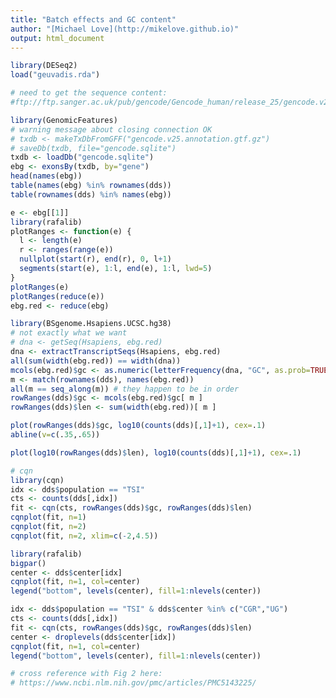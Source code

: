 ```yaml
---
title: "Batch effects and GC content"
author: "[Michael Love](http://mikelove.github.io)"
output: html_document
---
```


```r
library(DESeq2)
load("geuvadis.rda")

# need to get the sequence content:
#ftp://ftp.sanger.ac.uk/pub/gencode/Gencode_human/release_25/gencode.v25.annotation.gtf.gz

library(GenomicFeatures)
# warning message about closing connection OK
# txdb <- makeTxDbFromGFF("gencode.v25.annotation.gtf.gz")
# saveDb(txdb, file="gencode.sqlite")
txdb <- loadDb("gencode.sqlite")
ebg <- exonsBy(txdb, by="gene")
head(names(ebg))
table(names(ebg) %in% rownames(dds))
table(rownames(dds) %in% names(ebg))

e <- ebg[[1]]
library(rafalib)
plotRanges <- function(e) {
  l <- length(e)
  r <- ranges(range(e))
  nullplot(start(r), end(r), 0, l+1)
  segments(start(e), 1:l, end(e), 1:l, lwd=5)
}
plotRanges(e)
plotRanges(reduce(e))
ebg.red <- reduce(ebg)

library(BSgenome.Hsapiens.UCSC.hg38)
# not exactly what we want
# dna <- getSeq(Hsapiens, ebg.red) 
dna <- extractTranscriptSeqs(Hsapiens, ebg.red)
all(sum(width(ebg.red)) == width(dna))
mcols(ebg.red)$gc <- as.numeric(letterFrequency(dna, "GC", as.prob=TRUE))]
m <- match(rownames(dds), names(ebg.red))
all(m == seq_along(m)) # they happen to be in order
rowRanges(dds)$gc <- mcols(ebg.red)$gc[ m ]
rowRanges(dds)$len <- sum(width(ebg.red))[ m ]

plot(rowRanges(dds)$gc, log10(counts(dds)[,1]+1), cex=.1)
abline(v=c(.35,.65))

plot(log10(rowRanges(dds)$len), log10(counts(dds)[,1]+1), cex=.1)

# cqn 
library(cqn)
idx <- dds$population == "TSI"
cts <- counts(dds[,idx])
fit <- cqn(cts, rowRanges(dds)$gc, rowRanges(dds)$len)
cqnplot(fit, n=1)
cqnplot(fit, n=2)
cqnplot(fit, n=2, xlim=c(-2,4.5))

library(rafalib)
bigpar()
center <- dds$center[idx]
cqnplot(fit, n=1, col=center)
legend("bottom", levels(center), fill=1:nlevels(center))

idx <- dds$population == "TSI" & dds$center %in% c("CGR","UG")
cts <- counts(dds[,idx])
fit <- cqn(cts, rowRanges(dds)$gc, rowRanges(dds)$len)
center <- droplevels(dds$center[idx])
cqnplot(fit, n=1, col=center)
legend("bottom", levels(center), fill=1:nlevels(center))

# cross reference with Fig 2 here:
# https://www.ncbi.nlm.nih.gov/pmc/articles/PMC5143225/
```
